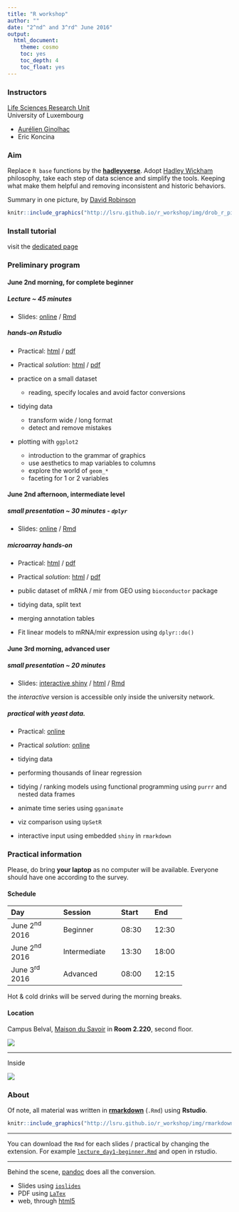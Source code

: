 ```yaml
---
title: "R workshop"
author: ""
date: "2^nd^ and 3^rd^ June 2016"
output: 
  html_document: 
    theme: cosmo
    toc: yes
    toc_depth: 4
    toc_float: yes
---
```


### Instructors

[Life Sciences Research Unit](http://wwwen.uni.lu/recherche/fstc/life_sciences_research_unit/)  
University of Luxembourg

- [Aurélien Ginolhac](mailto:aurelien.ginolhac@uni.lu)
- Eric Koncina

### Aim

Replace `R base` functions by the [**hadleyverse**](https://barryrowlingson.github.io/hadleyverse/).
Adopt [Hadley Wickham](http://hadley.nz/) philosophy, take each step of data science and simplify the tools. 
Keeping what make them helpful and removing inconsistent and historic behaviors.

Summary in one picture, by [David Robinson](http://varianceexplained.org/)

```r
knitr::include_graphics("http://lsru.github.io/r_workshop/img/drob_r_pipeline_600.jpg")
```


### Install tutorial

visit the [dedicated page](install_tutorial.html)

### Preliminary program

#### June 2nd morning, for complete beginner

##### Lecture ~ 45 minutes

- Slides: [online](lecture_day1-beginner.html) / [Rmd](lecture_day1-beginner.Rmd)

##### hands-on Rstudio

- Practical: [html](practical_day1-beginner.html) / [pdf](practical_day1-beginner.pdf)
- Practical _solution_: [html](practical_day1-beginner_solution.html) / [pdf](practical_day1-beginner_solution.pdf)

- practice on a small dataset
  + reading, specify locales and avoid factor conversions
- tidying data
  + transform wide / long format
  + detect and remove mistakes 
- plotting with `ggplot2`
  + introduction to the grammar of graphics
  + use aesthetics to map variables to columns
  + explore the world of `geom_*`
  + faceting for 1 or 2 variables

#### June 2nd afternoon, intermediate level

##### small presentation ~ 30 minutes - `dplyr`

- Slides: [online](lecture_day1-intermediate.html) / [Rmd](lecture_day1-intermediate.Rmd)

##### microarray hands-on

- Practical: [html](practical_day1-intermediate.html) / [pdf](practical_day1-intermediate.pdf)
- Practical _solution_: [html](practical_day1-intermediate_solution.html) / [pdf](practical_day1-intermediate_solution.pdf)

- public dataset of mRNA / mir from GEO using `bioconductor` package
- tidying data, split text
- merging annotation tables
- Fit linear models to mRNA/mir expression using `dplyr::do()`

#### June 3rd morning, advanced user

##### small presentation ~ 20 minutes

- Slides: [interactive shiny](http://shiny-server.uni.lu/lecture-advanced) / [html](lecture_day2-advanced.html) / [Rmd](lecture_day2-advanced.Rmd)

the _interactive_ version is accessible only inside the university network.

##### practical with yeast data.

- Practical: [online](practical_day2-advanced.html) 
- Practical _solution_: [online](practical_day2-advanced_solution.html) 

- tidying data
- performing thousands of linear regression
- tidying / ranking models using functional programming using `purrr` and nested data frames
- animate time series using `gganimate`
- viz comparison using `UpSetR`
- interactive input using embedded `shiny` in `rmarkdown`

### Practical information

Please, do bring **your laptop** as no computer will be available.
Everyone should have one according to the survey.

#### Schedule

-------------------------------------------------------
Day               Session           Start       End
----------------  ----------------  ----------  -------
June 2^nd^ 2016   Beginner          08:30        12:30

June 2^nd^ 2016   Intermediate      13:30       18:00

June 3^rd^ 2016   Advanced          08:00        12:15
-------------------------------------------------------

Hot & cold drinks will be served during the morning breaks.

#### Location

Campus Belval, [Maison du Savoir](http://wwwfr.uni.lu/contact/campus_de_belval)
in **Room 2.220**, second floor.

![](img/room220_320.jpg)

---

Inside

![](img/room2.220_300.jpg)

### About

Of note, all material was written in [**rmarkdown**](http://rmarkdown.rstudio.com/) (`.Rmd`) using **Rstudio**.

```r
knitr::include_graphics("http://lsru.github.io/r_workshop/img/rmarkdown_600.png")
```

---

You can download the `Rmd` for each slides / practical by changing the extension.
For example [`lecture_day1-beginner.Rmd`](http://lsru.github.io/r_workshop/lecture_day1-beginner.Rmd) and open in rstudio.

---

Behind the scene, [pandoc](http://pandoc.org/) does all the conversion.

- Slides using [`ioslides`](http://rmarkdown.rstudio.com/ioslides_presentation_format.html)
- PDF using [`LaTex`](http://rmarkdown.rstudio.com/pdf_document_format.html)
- web, through [html5](http://rmarkdown.rstudio.com/html_document_format.html)

